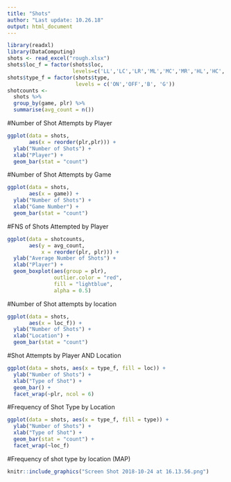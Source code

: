 ```yaml
---
title: "Shots"
author: "Last update: 10.26.18"
output: html_document
---
```


```r
library(readxl)
library(DataComputing)
shots <- read_excel("rough.xlsx")
shots$loc_f = factor(shots$loc,
                     levels=c('LL','LC','LR','ML','MC','MR','HL','HC','HR'))
shots$type_f = factor(shots$type, 
                      levels = c('ON','OFF','B', 'G'))
shotcounts <-
  shots %>%
  group_by(game, plr) %>%
  summarise(avg_count = n())
```

#Number of Shot Attempts by Player
```r
ggplot(data = shots, 
       aes(x = reorder(plr,plr))) +
  ylab("Number of Shots") +
  xlab("Player") +
  geom_bar(stat = "count")
```

#Number of Shot Attempts by Game
```r
ggplot(data = shots, 
       aes(x = game)) +
  ylab("Number of Shots") +
  xlab("Game Number") +
  geom_bar(stat = "count")
```

#FNS of Shots Attempted by Player
```r
ggplot(data = shotcounts, 
       aes(y = avg_count, 
           x = reorder(plr, plr))) +
  ylab("Average Number of Shots") +
  xlab("Player") +
  geom_boxplot(aes(group = plr), 
               outlier.color = "red", 
               fill = "lightblue", 
               alpha = 0.5)
```

#Number of Shot attempts by location
```r
ggplot(data = shots, 
       aes(x = loc_f)) +
  ylab("Number of Shots") +
  xlab("Location") +
  geom_bar(stat = "count")
```

#Shot Attempts by Player AND Location
```r
ggplot(data = shots, aes(x = type_f, fill = loc)) +
  ylab("Number of Shots") +
  xlab("Type of Shot") +
  geom_bar() +
  facet_wrap(~plr, ncol = 6)
```

#Frequency of Shot Type by Location
```r
ggplot(data = shots, aes(x = type_f, fill = type)) +
  ylab("Number of Shots") +
  xlab("Type of Shot") +
  geom_bar(stat = "count") +
  facet_wrap(~loc_f)
```

#Frequency of shot type by location (MAP)
```r
knitr::include_graphics("Screen Shot 2018-10-24 at 16.13.56.png")
```

